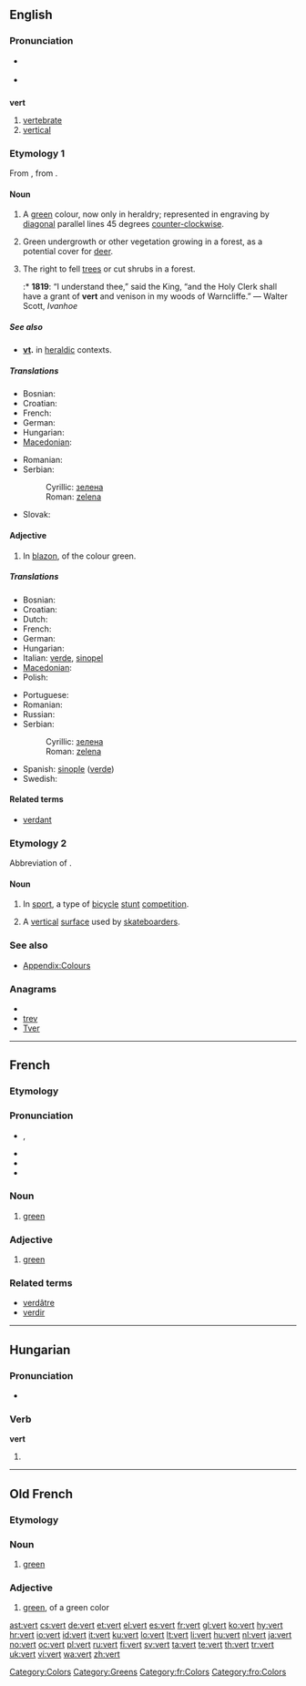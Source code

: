 ==English==
{{wikipedia}}

===Pronunciation===
* {{a|RP}} {{IPA|/vɜːt/}}
* {{a|US}} {{IPA|/vɚt/}}

==={{abbreviation}}===
'''vert'''

# [[vertebrate]]
# [[vertical]]

===Etymology 1===
From {{etyl|fro}} {{term|vert|lang=fro}}, from {{etyl|la}} {{term|viridis|lang=la}}.

====Noun====
{{en-noun}}

# {{tincture}} A [[green]] colour, now only in heraldry; represented in engraving by [[diagonal]] parallel lines 45 degrees [[counter-clockwise]].
# {{archaic}} Green undergrowth or other vegetation growing in a forest, as a potential cover for [[deer]].
# {{archaic}} The right to fell [[trees]] or cut shrubs in a forest.
#:* '''1819''': “I understand thee,” said the King, “and the Holy Clerk shall have a grant of '''vert''' and venison in my woods of Warncliffe.” — Walter Scott, ''Ivanhoe''

=====See also=====
* '''[[vt]].''' in [[heraldic]] contexts.

=====Translations=====
{{trans-top|colour}}
* Bosnian: {{t-|bs|zelena|f}}
* Croatian: {{t+|hr|zelena|f}}
* French: {{t+|fr|sinople}}
* German: {{t+|de|Grün}}
* Hungarian: {{t+|hu|zöld}}
* [[Macedonian]]: {{t-|mk|зелена|f|tr=zélena}}
{{trans-mid}}
* Romanian: {{t+|ro|verde}}
* Serbian:
*: Cyrillic: [[зелена#Serbian|зелена]] {{f}}
*: Roman: [[zelena#Serbian|zelena]] {{f}}
* Slovak: {{t-|sk|zelená}}
{{trans-bottom}}

====Adjective====
{{en-adj}}

# {{tincture}} In [[blazon]], of the colour green.

=====Translations=====
{{trans-top|of green colour}}
* Bosnian: {{t-|bs|zelena|f}}
* Croatian: {{t+|hr|zelena|f}}
* Dutch: {{t+|nl|groen}}
* French: {{t+|fr|sinople}}
* German: {{t+|de|grün}}
* Hungarian: {{t+|hu|zöld}}
* Italian: [[verde]], [[sinopel]]
* [[Macedonian]]: {{t-|mk|зелен|m|tr=zélen}}
* Polish: {{t+|pl|zielony}}
{{trans-mid}}
* Portuguese: {{t-|pt|sinople}}
* Romanian: {{t+|ro|verde}}
* Russian: {{t-|ru|зеленый}}
* Serbian:
*: Cyrillic: [[зелена#Serbian|зелена]] {{f}}
*: Roman: [[zelena#Serbian|zelena]] {{f}}
* Spanish: [[sinople]] ([[verde]])
* Swedish: {{t+|sv|grönt}}
{{trans-bottom}}

====Related terms====
* [[verdant]]

===Etymology 2===
Abbreviation of {{term|vertical}}.

====Noun====
{{en-noun}}

# {{colloquial}} In [[sport]], a type of [[bicycle]] [[stunt]] [[competition]].
# A [[vertical]] [[surface]] used by [[skateboard]]ers.

===See also===
* [[Appendix:Colours]]

===Anagrams===
* {{alphagram|ertv}}
* [[trev#English|trev]]
* [[Tver#English|Tver]]

[[Category:Colors]]
[[Category:Greens]]

----

==French==

===Etymology===
{{etyl|la|fr}} {{term|viridis|lang=la}}

===Pronunciation===
* {{IPA|lang=fr|[vɛːʁ]}}, {{SAMPA|/vE:R/}}
* {{audio|Fr-vert.ogg|audio}}
* {{homophones|lang=fr|ver|verre|verres|vers|verts|vair|vaire}}
* {{rhymes|ɛʁ|lang=fr}}

===Noun===
{{fr-noun|m}}

# [[green]]

===Adjective===
{{fr-adj}}

# [[green]]

===Related terms===
* [[verdâtre]]
* [[verdir]]

[[Category:fr:Colors]]

----

==Hungarian==

===Pronunciation===
* {{IPA|/ˈvɛrt/|lang=hu}}

===Verb===
'''vert'''

# {{hu-participle|ver|t}}

----

==Old French==

===Etymology===
{{etyl|la|fro}} {{term|viridis|lang=la}}

===Noun===
{{fro-noun-m|verz|verz|vert}}

# [[green]]

===Adjective===
{{infl|fro|adjective|g=m|feminine|verte}}

# [[green]], of a green color

[[Category:fro:Colors]]

[[ast:vert]]
[[cs:vert]]
[[de:vert]]
[[et:vert]]
[[el:vert]]
[[es:vert]]
[[fr:vert]]
[[gl:vert]]
[[ko:vert]]
[[hy:vert]]
[[hr:vert]]
[[io:vert]]
[[id:vert]]
[[it:vert]]
[[ku:vert]]
[[lo:vert]]
[[lt:vert]]
[[li:vert]]
[[hu:vert]]
[[nl:vert]]
[[ja:vert]]
[[no:vert]]
[[oc:vert]]
[[pl:vert]]
[[ru:vert]]
[[fi:vert]]
[[sv:vert]]
[[ta:vert]]
[[te:vert]]
[[th:vert]]
[[tr:vert]]
[[uk:vert]]
[[vi:vert]]
[[wa:vert]]
[[zh:vert]]